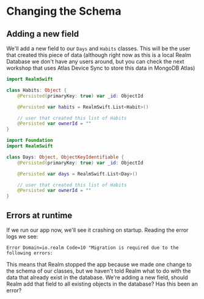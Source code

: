 
# Changing the Schema

## Adding a new field

We'll add a new field to our `Days` and `Habits` classes. This will be the user that created this piece of data (although right now as this is a local Realm Database we don't have any users around, but you can check the next workshop that uses Atlas Device Sync to store this data in MongoDB Atlas)


```swift title='/Model/Habits.swift'
import RealmSwift

class Habits: Object {
    @Persisted(primaryKey: true) var _id: ObjectId

    @Persisted var habits = RealmSwift.List<Habit>()

    // user that created this list of Habits
    @Persisted var ownerId = ""
}
```


```swift title='/Model/Days.swift'
import Foundation
import RealmSwift

class Days: Object, ObjectKeyIdentifiable {
    @Persisted(primaryKey: true) var _id: ObjectId

    @Persisted var days = RealmSwift.List<Day>()

    // user that created this list of Habits
    @Persisted var ownerId = ""
}
```

## Errors at runtime

If we run our app now, we'll see it crashing on startup. Reading the error logs we see:

```
Error Domain=io.realm Code=10 "Migration is required due to the following errors:
```

This means that Realm stopped the app because we made one change to the schema of our classes, but we haven't told Realm what to do with the data that already exist in the database. We're adding a new field, should Realm add that field to all existing objects in the database? Has this been an error?

